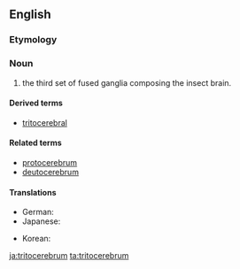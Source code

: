 ==English==

===Etymology===
{{prefix|trito|t1=third|cerebrum}}

===Noun===
{{en-noun|tritocerebra}}<!-- "tritocerebrums" appears to appear only in the construction "proto-, deuto- and tritocerebrums," in which case it is not "tritocerebrum" but "cerebrum" which is being counted. -->

# {{context|entomology|lang=en}} the third set of fused ganglia composing the insect brain.

====Derived terms====
* [[tritocerebral]]

====Related terms====
* [[protocerebrum]]
* [[deutocerebrum]]

====Translations====
{{trans-top|part of insect brain}}
* German: {{t-|de|Tritocerebrum|n}}
* Japanese: {{t-|ja|後大脳|tr=[[ごだいのう]], godainō|sc=Jpan}}
{{trans-mid}}
* Korean: {{t-|ko|후대뇌|tr=hudaenoe|sc=Kore}}
{{trans-bottom}}

[[ja:tritocerebrum]]
[[ta:tritocerebrum]]